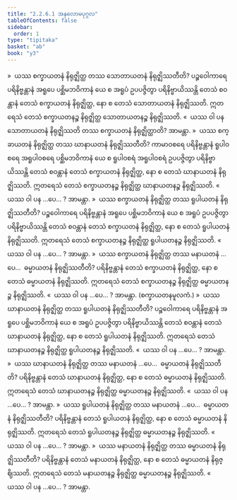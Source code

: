 ```yaml
---
title: "2.2.6.1 အနုလောမပုဂ္ဂလ"
tableOfContents: false
sidebar:
  order: 1
type: "tipitaka"
basket: "ab"
book: "y3"
---
```



<DynamicBreadcrumb />

<Division number="184" book="y3" e="ch" v="33" p="161">

<Paragraph number="1485" book="y3">
»  ယဿ စက္ခာယတနံ နိရုဇ္ဈိတ္ထ တဿ သောတာယတနံ နိရုဇ္ဈိဿတီတိ?
</Paragraph>

<Paragraph number="1486" book="y3">
ပဉ္စဝေါကာရေ ပရိနိဗ္ဗန္တာနံ အရူပေ ပစ္ဆိမဘဝိကာနံ ယေ စ အရူပံ ဥပပဇ္ဇိတွာ ပရိနိဗ္ဗာယိဿန္တိ တေသံ စဝန္တာနံ တေသံ စက္ခာယတနံ နိရုဇ္ဈိတ္ထ, နော စ တေသံ သောတာယတနံ နိရုဇ္ဈိဿတိ. ဣတရေသံ တေသံ စက္ခာယတနဉ္စ နိရုဇ္ဈိတ္ထ သောတာယတနဉ္စ နိရုဇ္ဈိဿတိ.
</Paragraph>

<Paragraph number="1487" book="y3">
«  ယဿ ဝါ ပန သောတာယတနံ နိရုဇ္ဈိဿတိ တဿ စက္ခာယတနံ နိရုဇ္ဈိတ္ထာတိ? အာမန္တာ.
</Paragraph>

<Paragraph number="1488" book="y3">
»  ယဿ စက္ခာယတနံ နိရုဇ္ဈိတ္ထ တဿ ဃာနာယတနံ နိရုဇ္ဈိဿတီတိ?
</Paragraph>

<Paragraph number="1489" book="y3">
ကာမာဝစရေ ပရိနိဗ္ဗန္တာနံ ရူပါဝစရေ အရူပါဝစရေ ပစ္ဆိမဘဝိကာနံ ယေ စ ရူပါဝစရံ အရူပါဝစရံ ဥပပဇ္ဇိတွာ ပရိနိဗ္ဗာယိဿန္တိ တေသံ စဝန္တာနံ တေသံ စက္ခာယတနံ နိရုဇ္ဈိတ္ထ, နော စ တေသံ ဃာနာယတနံ နိရုဇ္ဈိဿတိ. ဣတရေသံ တေသံ စက္ခာယတနဉ္စ နိရုဇ္ဈိတ္ထ ဃာနာယတနဉ္စ နိရုဇ္ဈိဿတိ.
</Paragraph>

<Paragraph number="1490" book="y3">
«  ယဿ ဝါ ပန …ပေ… ? အာမန္တာ.
</Paragraph>

<Paragraph number="1491" book="y3">
»  ယဿ စက္ခာယတနံ နိရုဇ္ဈိတ္ထ တဿ ရူပါယတနံ နိရုဇ္ဈိဿတီတိ?
</Paragraph>

<Paragraph number="1492" book="y3">
ပဉ္စဝေါကာရေ ပရိနိဗ္ဗန္တာနံ အရူပေ ပစ္ဆိမဘဝိကာနံ ယေ စ အရူပံ ဥပပဇ္ဇိတွာ ပရိနိဗ္ဗာယိဿန္တိ တေသံ စဝန္တာနံ တေသံ စက္ခာယတနံ နိရုဇ္ဈိတ္ထ, နော စ တေသံ ရူပါယတနံ နိရုဇ္ဈိဿတိ. ဣတရေသံ တေသံ စက္ခာယတနဉ္စ နိရုဇ္ဈိတ္ထ ရူပါယတနဉ္စ နိရုဇ္ဈိဿတိ.
</Paragraph>

<Paragraph number="1493" book="y3">
«  ယဿ ဝါ ပန …ပေ… ? အာမန္တာ.
</Paragraph>

<Paragraph number="1494" book="y3">
»  ယဿ စက္ခာယတနံ နိရုဇ္ဈိတ္ထ တဿ မနာယတနံ …ပေ…  ဓမ္မာယတနံ နိရုဇ္ဈိဿတီတိ?
</Paragraph>

<Paragraph number="1495" book="y3">
ပရိနိဗ္ဗန္တာနံ တေသံ စက္ခာယတနံ နိရုဇ္ဈိတ္ထ, နော စ တေသံ ဓမ္မာယတနံ နိရုဇ္ဈိဿတိ. ဣတရေသံ တေသံ စက္ခာယတနဉ္စ နိရုဇ္ဈိတ္ထ ဓမ္မာယတနဉ္စ နိရုဇ္ဈိဿတိ.
</Paragraph>

<Paragraph number="1496" book="y3">
«  ယဿ ဝါ ပန …ပေ… ? အာမန္တာ. (စက္ခာယတနမူလကံ.)
</Paragraph>

</Division>
<Division number="185" book="y3" e="ch" v="33" p="162">

<Paragraph number="1497" book="y3">
»  ယဿ ဃာနာယတနံ နိရုဇ္ဈိတ္ထ တဿ ရူပါယတနံ နိရုဇ္ဈိဿတီတိ?
</Paragraph>

<Paragraph number="1498" book="y3">
ပဉ္စဝေါကာရေ ပရိနိဗ္ဗန္တာနံ အရူပေ ပစ္ဆိမဘဝိကာနံ ယေ စ အရူပံ ဥပပဇ္ဇိတွာ ပရိနိဗ္ဗာယိဿန္တိ တေသံ စဝန္တာနံ တေသံ ဃာနာယတနံ နိရုဇ္ဈိတ္ထ, နော စ တေသံ ရူပါယတနံ နိရုဇ္ဈိဿတိ. ဣတရေသံ တေသံ ဃာနာယတနဉ္စ နိရုဇ္ဈိတ္ထ ရူပါယတနဉ္စ နိရုဇ္ဈိဿတိ.
</Paragraph>

<Paragraph number="1499" book="y3">
«  ယဿ ဝါ ပန …ပေ… ? အာမန္တာ.
</Paragraph>

<Paragraph number="1500" book="y3">
»  ယဿ ဃာနာယတနံ နိရုဇ္ဈိတ္ထ တဿ မနာယတနံ …ပေ…  ဓမ္မာယတနံ နိရုဇ္ဈိဿတီတိ?
</Paragraph>

<Paragraph number="1501" book="y3">
ပရိနိဗ္ဗန္တာနံ တေသံ ဃာနာယတနံ နိရုဇ္ဈိတ္ထ, နော စ တေသံ ဓမ္မာယတနံ နိရုဇ္ဈိဿတိ. ဣတရေသံ တေသံ ဃာနာယတနဉ္စ နိရုဇ္ဈိတ္ထ ဓမ္မာယတနဉ္စ နိရုဇ္ဈိဿတိ.
</Paragraph>

<Paragraph number="1502" book="y3">
«  ယဿ ဝါ ပန …ပေ… ? အာမန္တာ.
</Paragraph>

</Division>
<Division number="186" book="y3" e="ch" v="33" p="162">

<Paragraph number="1503" book="y3">
»  ယဿ ရူပါယတနံ နိရုဇ္ဈိတ္ထ တဿ မနာယတနံ …ပေ…  ဓမ္မာယတနံ နိရုဇ္ဈိဿတီတိ?
</Paragraph>

<Paragraph number="1504" book="y3">
ပရိနိဗ္ဗန္တာနံ တေသံ ရူပါယတနံ နိရုဇ္ဈိတ္ထ, နော စ တေသံ ဓမ္မာယတနံ နိရုဇ္ဈိဿတိ. ဣတရေသံ တေသံ ရူပါယတနဉ္စ နိရုဇ္ဈိတ္ထ ဓမ္မာယတနဉ္စ နိရုဇ္ဈိဿတိ.
</Paragraph>

<Paragraph number="1505" book="y3">
«  ယဿ ဝါ ပန …ပေ… ? အာမန္တာ.
</Paragraph>

</Division>
<Division number="187" book="y3" e="ch" v="33" p="162">

<Paragraph number="1506" book="y3">
»  ယဿ မနာယတနံ နိရုဇ္ဈိတ္ထ တဿ ဓမ္မာယတနံ နိရုဇ္ဈိဿတီတိ?
</Paragraph>

<Paragraph number="1507" book="y3">
ပရိနိဗ္ဗန္တာနံ တေသံ မနာယတနံ နိရုဇ္ဈိတ္ထ, နော စ တေသံ ဓမ္မာယတနံ နိရုဇ္ဈိဿတိ. ဣတရေသံ တေသံ မနာယတနဉ္စ နိရုဇ္ဈိတ္ထ ဓမ္မာယတနဉ္စ နိရုဇ္ဈိဿတိ.
</Paragraph>

<Paragraph number="1508" book="y3">
«  ယဿ ဝါ ပန …ပေ… ? အာမန္တာ.
</Paragraph>
</Division>
